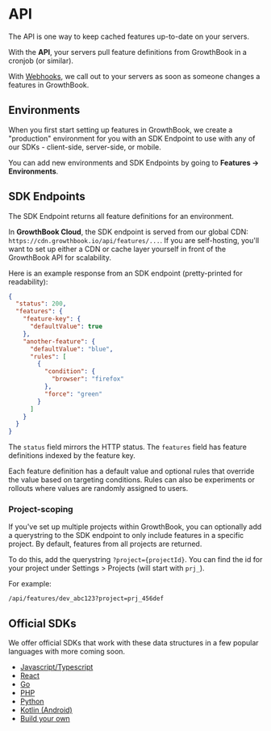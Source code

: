 # API

The API is one way to keep cached features up-to-date on your servers.

With the **API**, your servers pull feature definitions from GrowthBook in a cronjob (or similar).

With [Webhooks](/app/webhooks), we call out to your servers as soon as someone changes a features in GrowthBook.

## Environments

When you first start setting up features in GrowthBook, we create a "production" environment for you with an SDK Endpoint to use with any of our SDKs - client-side, server-side, or mobile.

You can add new environments and SDK Endpoints by going to **Features -> Environments**.

## SDK Endpoints

The SDK Endpoint returns all feature definitions for an environment.

In **GrowthBook Cloud**, the SDK endpoint is served from our global CDN: `https://cdn.growthbook.io/api/features/...`. If you are self-hosting, you'll want to set up either a CDN or cache layer yourself in front of the GrowthBook API for scalability.

Here is an example response from an SDK endpoint (pretty-printed for readability):

```json
{
  "status": 200,
  "features": {
    "feature-key": {
      "defaultValue": true
    },
    "another-feature": {
      "defaultValue": "blue",
      "rules": [
        {
          "condition": {
            "browser": "firefox"
          },
          "force": "green"
        }
      ]
    }
  }
}
```

The `status` field mirrors the HTTP status. The `features` field has feature definitions indexed by the feature key.

Each feature definition has a default value and optional rules that override the value based on targeting conditions. Rules can also be experiments or rollouts where values are randomly assigned to users.

### Project-scoping

If you've set up multiple projects within GrowthBook, you can optionally add a querystring to the SDK endpoint to only include features in a specific project. By default, features from all projects are returned.

To do this, add the querystring `?project={projectId}`. You can find the id for your project under Settings > Projects (will start with `prj_`).

For example:

```
/api/features/dev_abc123?project=prj_456def
```

## Official SDKs

We offer official SDKs that work with these data structures in a few popular languages with more coming soon.

- [Javascript/Typescript](/lib/js)
- [React](/lib/react)
- [Go](/lib/go)
- [PHP](/lib/php)
- [Python](/lib/python)
- [Kotlin (Android)](/lib/kotlin)
- [Build your own](/lib/build-your-own)
